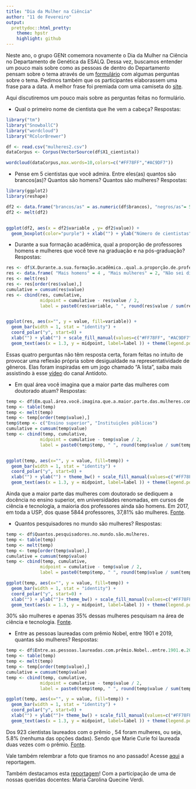 ```yaml
---
title: "Dia da Mulher na Ciência"
author: "11 de Fevereiro"
output:
  prettydoc::html_pretty:
    theme: hpstr
    highlight: github
---
```



Neste ano, o grupo GENt comemora novamente o Dia da Mulher na Ciência no Departamento de Genética da ESALQ. Dessa vez, buscamos entender um pouco mais sobre como as pessoas de dentro do Departamento pensam sobre o tema através de um [formulário](https://forms.gle/poyF5XtjpB2dgi5W6) com algumas perguntas sobre o tema. Pedimos também que os participantes elaborassem uma frase para a data. A melhor frase foi premiada com uma camiseta do [site]().

Aqui discutiremos um pouco mais sobre as perguntas feitas no formulário.

* Qual o primeiro nome de cientista que lhe vem a cabeça?
Respostas:

```r
library("tm")
library("SnowballC")
library("wordcloud")
library("RColorBrewer")

df <- read.csv("mulheres2.csv")
dataCorpus <- Corpus(VectorSource(df$X1_cientista))

wordcloud(dataCorpus,max.words=10,colors=c("#FF78FF","#AC9DF7"))
```


* Pense em 5 cientistas que você admira. Entre eles(as) quantos são brancos(as)? Quantos são homens? Quantos são mulheres? 
Respostas:

```r
library(ggplot2)
library(reshape)

df2 <- data.frame("brancos/as" = as.numeric(df$brancos), "negros/as"= 5- as.numeric(df$brancos), "homens" = as.numeric(df$homens), "mulheres" = 5 - as.numeric(df$homens)) 
df2 <- melt(df2)


ggplot(df2, aes(x = df2$variable , y= df2$value)) +
  geom_boxplot(color="purple") + xlab("") + ylab("Número de cientistas") + theme_bw()
```


* Durante a sua formação acadêmica, qual a proporção de professores homens e mulheres que você teve na graduação e na pós-graduação?
Respostas:

```r
res <- df$X.Durante.a.sua.formação.acadêmica..qual.a.proporção.de.professores.homens.e.mulheres.que.você.teve.na.graduação.e.na.pós.graduação.
res <- data.frame( "Mais homens" = 4 , "Mais mulheres" = 2, "Não sei dizer" = 1)
res <- melt(res)
res <- res[order(res$value),]
cumulative = cumsum(res$value)
res <- cbind(res, cumulative,
             midpoint = cumulative - res$value / 2,
             label = paste0(res$variable, " ", round(res$value / sum(res$value) * 100, 1), "%"))


ggplot(res, aes(x="", y = value, fill=variable)) + 
  geom_bar(width = 1, stat = "identity") +
  coord_polar("y", start=0) +
  xlab("") + ylab("") + scale_fill_manual(values=c("#FF78FF", "#AC9DF7", "#D3B7DF"), name="") +  
  geom_text(aes(x = 1.3, y = midpoint, label=label )) + theme(legend.position = "none")


```


Essas quatro perguntas não têm resposta certa, foram feitas no intuito de provocar uma reflexão própria sobre desigualdade na representatividade de gêneros. Elas foram inspiradas em um jogo chamado "A lista", saiba mais assistindo à esse [vídeo](https://www.youtube.com/watch?v=6YB1jaMbmv4) do canal Antídoto.


* Em qual área você imagina que a maior parte das mulheres com doutorado atuam?
Respostas:

```r
temp <- df$Em.qual.área.você.imagina.que.a.maior.parte.das.mulheres.com.doutorado.atuam.
temp <- table(temp)
temp <- melt(temp)
temp <- temp[order(temp$value),]
temp$temp <- c("Ensino superior", "Instituições públicas")
cumulative = cumsum(temp$value)
temp <- cbind(temp, cumulative,
             midpoint = cumulative - temp$value / 2,
             label = paste0(temp$temp, " ", round(temp$value / sum(temp$value) * 100, 1), "%"))


ggplot(temp, aes(x="", y = value, fill=temp)) + 
  geom_bar(width = 1, stat = "identity") +
  coord_polar("y", start=0) +
  xlab("") + ylab("") + theme_bw() + scale_fill_manual(values=c("#FF78FF", "#AC9DF7", "#D3B7DF"), name="") +
  geom_text(aes(x = 1.3, y = midpoint, label=label )) + theme(legend.position = "none")

```

Ainda que a maior parte das mulheres com doutorado se dediquem a docência no ensino superior, em universidades renomadas, em cursos de ciência e tecnologia, a maioria dos professores ainda são homens. Em 2017, em toda a USP, dos quase 5844 professores, 37,81% são mulheres. [Fonte](https://jornal.usp.br/universidade/mulheres-fazem-ciencia-mas-ainda-estao-longe-do-topo/).


* Quantos pesquisadores no mundo são mulheres?
Respostas:

```r
temp <- df$Quantos.pesquisadores.no.mundo.são.mulheres.
temp <- table(temp)
temp <- melt(temp)
temp <- temp[order(temp$value),]
cumulative = cumsum(temp$value)
temp <- cbind(temp, cumulative,
             midpoint = cumulative - temp$value / 2,
             label = paste0(temp$temp, " ", round(temp$value / sum(temp$value) * 100, 1), "%"))

ggplot(temp, aes(x="", y = value, fill=temp)) + 
  geom_bar(width = 1, stat = "identity") +
  coord_polar("y", start=0) +
  xlab("") + ylab("")+ theme_bw() + scale_fill_manual(values=c("#FF78FF", "#AC9DF7", "#D3B7DF"), name="") +
  geom_text(aes(x = 1.3, y = midpoint, label=label )) + theme(legend.position = "none")
```


30% são mulheres e apenas 35% dessas mulheres pesquisam na área de ciência e tecnologia. [Fonte](https://www.unwomen.org/en/news/in-focus/international-day-of-women-and-girls-in-science).

* Entre as pessoas laureadas com prêmio Nobel, entre 1901 e 2019, quantas são mulheres?
Respostas:

```r
temp <- df$Entre.as.pessoas.laureadas.com.prêmio.Nobel..entre.1901.e.2019..quantas.são.mulheres.
temp <- table(temp)
temp <- melt(temp)
temp <- temp[order(temp$value),]
cumulative = cumsum(temp$value)
temp <- cbind(temp, cumulative,
             midpoint = cumulative - temp$value / 2,
             label = paste0(temp$temp, " ", round(temp$value / sum(temp$value) * 100, 1), "%"))

ggplot(temp, aes(x="", y = value, fill=temp)) + 
  geom_bar(width = 1, stat = "identity") +
  coord_polar("y", start=0) +
  xlab("") + ylab("")+ theme_bw() + scale_fill_manual(values=c("#FF78FF", "#AC9DF7", "#D3B7DF"), name="") +
  geom_text(aes(x = 1.3, y = midpoint, label=label )) + theme(legend.position = "none")
```

Dos 923 cientistas laureados com o prêmio , 54 foram mulheres, ou seja, 5.8% (nenhuma das opções dadas). Sendo que Marie Curie foi laureada duas vezes com o prêmio. [Fonte](https://www.nobelprize.org/prizes/facts/nobel-prize-facts/).


Vale também relembrar a foto que tiramos no ano passado! Acesse [aqui](https://www.esalq.usp.br/banco-de-noticias/esalqueanas-celebram-dia-internacional-das-mulheres-na-ci%C3%AAncia) a reportagem.

Também destacamos esta [reportagem](https://jornal.usp.br/universidade/mulheres-fazem-ciencia-mas-ainda-estao-longe-do-topo/)! Com a participação de uma de nossas queridas docentes: Maria Carolina Quecine Verdi.
